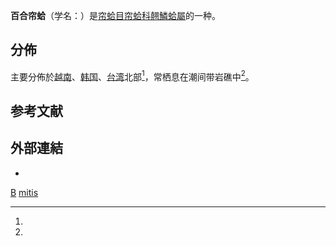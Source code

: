 {{Speciesbox
| taxon = Irus mitis
| authority = (Deshayes, 1854)
| synonyms_ref = {{r|TaiBIF_313890|TaiBNET_313890}}
| synonyms = 
* ''[[Rupellaria|Rupellaria]] pechiliensis'' Grabau & King, 1928
* ''Rupellaria semipurpurea'' Dunker, 1882
* ''[[Venerupis_mitis|Venerupis mitis]]'' Deshayes, 1854
}}

'''百合帘蛤'''（学名：{{lang|la|''Irus mitis''}}）是[[帘蛤目|帘蛤目]][[帘蛤科|帘蛤科]][[翹鱗蛤屬|翹鱗蛤屬]]的一种{{r|TaiBIF_313890|TaiBNET_313890|shell_2758|WoRMS_507712}}。

==分佈==
主要分佈於[[越南|越南]]、[[韩国|韩国]]、[[台湾|台湾]]北部<ref name="TaiBIF_313890" />，常栖息在潮间带岩礁中<ref name="shell_2758" />。

==参考文献==
{{reflist|refs=
<ref name="TaiBIF_313890">{{TaiBIF
 |id=313890 |zh=百合簾蛤
 |binomial=Irus mitis |authority=(Deshayes, 1854) 
 |access-date=2017-02-22 }}</ref>
<ref name="TaiBNET_313890">{{TaiBNET
 |id=313890 |zh=百合簾蛤
 |binomial=Irus mitis |authority=(Deshayes, 1854) 
 |access-date=2021-01-08 }}</ref>
<ref name="shell_2758">{{cite web
 |url=http://shell.sinica.edu.tw/chinese/shellbase_detail.php?science_no=2758
 |title=国际贝库：百合帘蛤
 |publisher=台湾贝类资料库
 |accessdate=2009-08-11
 |archive-date=2016-03-04
 |archive-url=https://web.archive.org/web/20160304110615/http://shell.sinica.edu.tw/chinese/shellbase_detail.php?science_no=2758
 |dead-url=no
 }}</ref>
<ref name="WoRMS_507712">{{WoRMS |id=507712
 |title=''Irus mitis'' (Deshayes, 1854) |db=MolluscaBase
 |last=Huber|first=M.
 |access-date=2013-03-09 }}</ref>
}}

==外部連結==
{{commonscat|Irus mitis}}
*{{Wikispecies-inline|Irus mitis}}
{{Taxonbar|from=Q13369224}}
[[Category:_1854年描述的动物|B]]
[[Category:翹鱗蛤屬|mitis]]